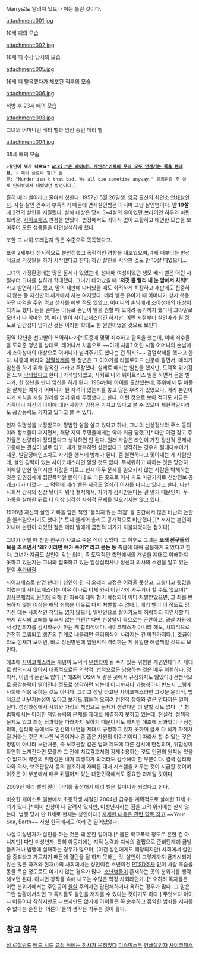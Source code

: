 {{{+2 Mary Flora Bell }}}

Marry로도 알려져 있으나 이는 틀린 것이다.

attachment:001.jpg

10세 때의 모습

attachment:002.jpg

16세 때 수감 당시의 모습

attachment:005.jpg

16세 때 탈옥했다가 체포된 직후의 모습

attachment:006.jpg

석방 후 23세 때의 모습

attachment:003.jpg

그녀의 어머니인 베티 벨과 임신 중인 메리 벨

attachment:004.jpg

35세 때의 모습 

 >'''살인이 뭐가 나빠요? [[wiki:"존 메이너드 케인스"어차피 우리 모두 언젠가는 죽을 텐데요.]]''' - 메리 플로라 벨[* 원문: "Murder isn't that bad, We all die sometime anyway." 유죄판결 후 실제 인터뷰에서 내뱉었던 발언이다.]


흔히 메리 벨이라고 줄여서 칭한다. 1957년 5월 26일생. [[영국]] 출신의 최연소 [[연쇄살인자]]. 사실 살인 건수가 부족하기 때문에 연쇄살인범은 아니며 그냥 살인범이다. '''만 10살'''에 2건의 살인을 저질렀다. 살해 대상은 당시 3~4살의 유아였던 브라이언 하우와 마틴 브라운. [[사이코패스]] 판정을 받았다. 법정에서도 죄의식 없이 교활하고 태연한 모습을 보여주어 모든 청중들을 아연실색하게 했다.

또한 그 나이 또래답지 않은 수준으로 똑똑했다고.

또한 2세부터 정서적으로 불안정했고 폭력적인 경향을 내보였으며, 4세 때부터는 만성적으로 거짓말을 하기 시작했다고 한다. 하긴 살인을 시작한 것도 만 10살 때였으니...

그녀의 가정환경에는 많은 문제가 있었는데, 성매매 여성이었던 생모 베티 벨은 어린 시절부터 그녀를 심하게 학대했다. 그녀가 태어났을 때 ''''저것 좀 빨리 내 눈 앞에서 치워!'''' 라고 발언하기도 했고, 딸의 재판에 나타났을 때도 화려하게 치장하고 재판에도 집중하지 않는 등 자신만의 세계에서 사는 여자였다. 메리 벨은 유아기 때 어머니가 상시 복용하던 마약을 주워 먹고 생사를 헤맨 적도 있었고, 어머니의 손님에게 소아성애의 대상이 되기도 했다. 돈을 준다는 이유로 손님이 딸을 원할 때 오히려 돕기까지 했다니 그야말로 모녀가 다 악마인 셈. 메리 벨이 사이코패스이긴 하지만, 어린 시절부터 살인마가 될 정도로 인간성이 망가진 것은 이러한 학대도 한 원인이었을 것으로 보인다.

징역 12년을 선고받아 복역하다가[* 도중에 몇몇 죄수하고 탈옥을 했는데, 이때 죄수들을 도와준 청년을 상대로, 태어나서 처음으로 ~~이게 처음? 어린 시절 어머니의 손님에게 소아성애의 대상으로 어머니가 넘겨주기도 했다는 건 뭐지?~~ 검열삭제를 했다고 한다. 나중에 메리와 [[검열삭제]]를 한 청년은 그 이야기를 타블로이드 신문에 팔면서, 메리가 임신을 하기 위해 탈옥한 거라고 주장했다. 실제로 메리는 임신을 했지만, 도덕적 위기감을 느껴 [[낙태]]했다고 한다.] 가석방되었고, 사회로 나와 웨이트리스 일을 하면서 돈을 벌다가, 한 청년을 만나 임신을 하게 된다. 1984년에 아이를 출산했는데, 주위에서 두 아동을 살해한 여자가 어머니가 될 자격이 있는지를 놓고 많은 우려가 있었으나, 메리 본인이 자기 자식을 지킬 권리를 얻기 위해 투쟁했다고 한다. 이런 것으로 보아 적어도 지금은 가족이나 자신의 아이에 대한 사랑의 감정은 가지고 있다고 볼 수 있으며 제한적일지라도 공감능력도 가지고 있다고 볼 수 있다. 

현재 익명성을 보장받으며 평범한 삶을 살고 있다고 하나, 그녀의 신상정보와 주소 등의 여러 정보들이 퍼지면서, 해당 지역 주민들에게는 악마 취급 당했고[* 다만 이걸 갖고 주민들은 선량하며 정의롭다고 생각하면 안 된다. 원래 사람은 타인이 가진 정신적 문제나 고통에는 관심이 별로 없고, 내가 행복하면 상관없다고 생각하는 경우가 절대다수이기 때문. 발달장애인조차도 자기들 행복에 방해가 된다, 좀 불편하다고 쫓아내는 게 사람인데, 살인 경력이 있는 사이코패스라면 말할 것도 없다. 무서워하고 피하는 것은 당연히 이해할 만한 일이지만 죄값을 치르고 현재 아무 문제를 일으키지 않는 사람을 박해하는 것은 인권침해에 집단폭력일 뿐이다.] 또 다른 곳으로 이사 가도 마찬가지로 신상정보 공개크리가 터졌다. 그 덕택에 메리 벨은 지금도 열심히 이사를 다니고 있다고 한다. 다만 사회적 감시와 신상 털이가 워낙 철저해서, 자기가 감시받는다는 걸 알기 때문인지, 두 아동을 살해한 뒤로 더 이상 심각한 사회적 문제를 일으키지는 않고 있다.

1998년 자신의 살인 기록을 담은 책인 '들리지 않는 외침' 을 출간해서 많은 비난과 논란을 불러일으키기도 했다.[* 토니 블레어 총리도 공개적으로 비난했다.][* 저자는 본인이 아니며 논란이 되었던 점은 메리 벨에게 금전적 대가가 지불되었다는 점이다]

그녀가 어릴 때 친한 친구가 사고로 죽은 적이 있었다. 그 이후로 그녀는 '''또래 친구들의 목을 조르면서 '왜? 이러면 얘가 죽어?' 라고 묻는 등''' 죽음에 대해 골몰하게 되었다고 한다. 그녀가 지금도 살인이 갖는 의미, 즉 도덕적인 측면에서의 개념을 제대로 이해하지 못하고 있는지는 그녀와 접촉하고 있는 임상심리사나 정신과 의사의 소견을 알고 있는 분이 [[추가바람]]

사이코패스로 판명 난데다 성인이 된 지 오래라 교정은 어려울 듯싶고, 그렇다고 죗값을 치렀는데 사이코패스라는 이유 하나로 이제 와서 어딘가에 가두거나 할 수도 없으며[* [[일사부재리의 원칙]]에 의해 한 죄목에 대해 형이 확정되어 이미 처벌받았으면, 그 죄를 반복하지 않는 이상은 해당 죄목을 이유로 다시 처벌할 수 없다.], 메리 벨이 이 정도로 망가진 데는 사회적인 책임도 없지 않으니, 일반인으로 살아가도록 허락하되 자연사할 때까지 감시의 고삐를 늦추지 않는 한편[* 다만 신상털이 등으로는 곤란하고, 경찰 차원에서 성범죄자를 감시하듯이 하는 게 합리적이다. 사이코패스가 아니라 해도, 사회적으로 완전히 고립되고 생존의 한계로 내몰리면 윤리의식이 사라지는 건 마찬가지다.], 조금이라도 낌새가 보이면, 바로 정신병원에 입원시켜 격리하는 게 유일한 해결책일 것으로 보인다. 

애초에 [[사이코패스]]라는 개념이 도덕적 [[우생학]]이 될 수가 있는 위험한 개념인데다가 제대로 합의되지 않아서 대중적으로든 의학적, 법적으로든 남용하는 것은 매우 위험하다. 정치적, 이념적 논란도 많다.[* 애초에 DSM-V 같은 곳에서 규정되지도 않았다.] 선천적으로 공감능력이 떨어진다 정도로 생각하면 되는데 어디까지나 가능성이지 반드시 그렇게 사회에 적응 못하는 것도 아니다. 그리고 정말 타고난 사이코패스라면 그것을 윤리적, 법적으로 비난가능성이 있다고 보기도 힘들며 오히려 선천적 장애와 같은 안타까운 일이 된다. 성장과정에서 사회와 가정의 책임으로 문제가 생겼다면 더 말할 것도 없다. [* 형법학에서는 이러한 책임능력의 문제를 제대로 해결하지 못하고 있는데, 현실적, 정책적 문제도 있고 최신 뇌과학을 따라가지 못하기 때문이기도 하지만 애초에 뇌과학이나 정신의학, 심리학 등에서도 인간의 내면을 제대로 규명하고 있지 못하며 금새 다 뇌가 파헤쳐질 거라는 것은 지나친 낙관이거나 좀 좁은 차원의 이야기이다.] 따라서 할 수 있는 것은 형벌이 아니라 보안처분, 즉 보호관찰 같은 법과 제도에 따른 감시에 한정되며, 위험성이 확연히 느껴진다면 모를까 그 전에 치료감호처럼 강제수용하는 것도 인권의 원칙상 있을 수 없으며 약간의 위험성은 내가 희생자가 되더라도 감수해야 할 부분이다. 결국 심리학자와 의사, 보호관찰사 등의 협조하에 재빠른 대처 시스템을 키우는 것이 시급할 것이며 이것은 이 부분에서 매우 뒤떨어져 있는 대한민국에서도 중요한 과제일 것이다.

2009년 메리 벨의 딸이 아기를 출산해서 메리 벨은 할머니가 되었다고 한다.

비슷한 케이스로 일본에서 초등학생 시절인 2004년 급우를 계획적으로 살해한 11세 소녀가 있다.[* 이미 신상이 다 알려져 있지만, 미성년자라는 점을 고려 위키에는 싣지 않는다. 범행 당시 만 11세로 현재는 성인이다.] [http://ko.wikipedia.org/wiki/%EB%84%A4%EB%B0%94%EB%8B%A4_%EB%95%85 자세한 내용은 관련 항목 참고].~~Your Sea, Earth~~ 사실 한국에서도 여러 건 일어났었다.

사실 미성년자가 살인을 하는 것은 꽤 흔한 일이다.[* 물론 학교폭력 정도로 흔한 건 아니지만] 다만 미성년자, 특히 아동기에는 지적 능력과 지식의 결핍으로 준비단계에 금방 들키거나 범행에 실패하는 경우가 많으며, (이건 성인에게도 해당되지만) 사회에서 살인을 중죄라고 가르치기 때문에 결단을 잘 하지 못하는 것. 살인이 그렇게까지 금기시되지 않는 많은 과거와 현재(!)의 사회에서는 성인이건 소년이건 [[PTSD]]조차 없이 사람 목숨을 동물 목숨 정도로도 여기지 않는 경우가 많다. [[소년병]]들이 존재하는 곳의 분위기를 생각해보면 된다. 아니면 창작물 속에 나오는 수많은 막장 사회라던가..[* 오히려 독자들은 이런 분위기에서는 주인공이 [[불살]] 주의자면 답답해하거나 욕하는 경우가 많다. 그 말은 그런 상황에서라면 그 독자들도 살인을 저지를 수 있다는 것이기도 하다.] 무엇보다 아이나 어른이나 착하지만도 나쁘지만도 않기에 아이들은 꼭 순수하고 흉악한 범죄를 저지를 수 없다는 순진한 '어른이'들의 생각은 거두는 것이 좋다.

== 참고 항목 ==
[[성 로잘란드]]
[[배드 시드]]
[[교정 뒤에는 천사가 묻혀있다]]
[[미스미소우]]
[[연쇄살인자]]
[[사이코패스]]
